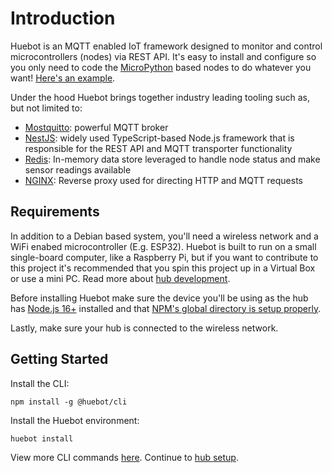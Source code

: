# Introduction
 
Huebot is an MQTT enabled IoT framework designed to monitor and control microcontrollers (nodes) via REST API. It's easy to install and configure so you only need to code the [MicroPython](https://github.com/micropython/micropython) based nodes to do whatever you want! [Here's an example](/example).

Under the hood Huebot brings together industry leading tooling such as, but not limited to:
* [Mostquitto](https://github.com/eclipse/mosquitto): powerful MQTT broker
* [NestJS](https://github.com/nestjs/nestjs.com): widely used TypeScript-based Node.js framework that is responsible for the REST API and MQTT transporter functionality
* [Redis](https://github.com/redis/redis): In-memory data store leveraged to handle node status and make sensor readings available
* [NGINX](https://github.com/nginx/nginx): Reverse proxy used for directing HTTP and MQTT requests

## Requirements

In addition to a Debian based system, you'll need a wireless network and a WiFi enabed microcontroller (E.g. ESP32). Huebot is built to run on a small single-board computer, like a Raspberry Pi, but if you want to contribute to this project it's recommended that you spin this project up in a Virtual Box or use a mini PC. Read more about [hub development]().

Before installing Huebot make sure the device you'll be using as the hub has [Node.js 16+](https://nodejs.org/en/download) installed and that [NPM's global directory is setup properly](https://docs.npmjs.com/resolving-eacces-permissions-errors-when-installing-packages-globally#manually-change-npms-default-directory). 

Lastly, make sure your hub is connected to the wireless network.

## Getting Started

Install the CLI:
``` {3} copy
npm install -g @huebot/cli
```

Install the Huebot environment:
``` {3} copy
huebot install
```

View more CLI commands [here](/cli). Continue to [hub setup](/hub-setup).